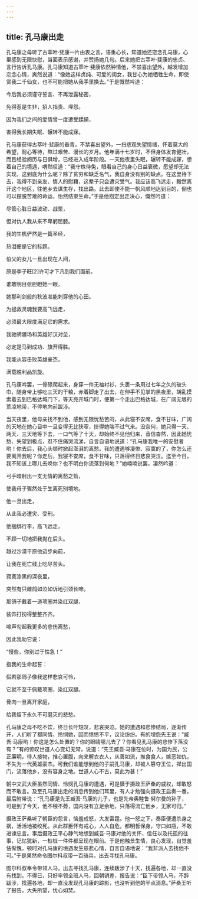 ```yaml
---
---
---
```

title: 孔马康出走
---




孔马康之母听了古萃叶·斐康一片由衷之言，语重心长，知道她还恋念孔马康，心里感到无限快慰，当面表示感谢，并赞扬她几句。后来她把古萃叶·斐康的忠贞、言行告诉孔马康。孔马康知道古萃叶·斐康依然钟情他，不禁喜出望外，越发增加恋念心情，爽然说道：“像她这样贞纯、可爱的闺女，我甘心为她牺牲生命，即使赏我二千仙女，也不可能把她从我手里换去。”于是慨然吟道：

今后我必须谨守誓言、不再泄露秘密，

免得惹是生非，招人指责、埋怨。

因为我们之间的爱情曾一度遭受蹂躏，

害得我长期失眠、辗转不能成寐。

孔马康获得古萃叶·斐康的垂青，不禁喜出望外，一扫悲观失望情绪，怀着莫大的希望，耐心等待，熬过艰苦、漫长的岁月。他年满十七岁时，不但身体发育健壮，而且经验阅历与日俱增，已经进入成年阶段。一天他夜里失眠，辗转不能成寐，想着自己的境遇，喟然叹道：“我守株待兔，眼看自己的身心日益衰微，愿望却无法实现，这到底为什么呢？除了贫穷和缺乏名气，我自身没有别的缺点。在这里待下去，我得不到亲友、情人的慰藉，这辈子只会遭灾受气。我应该高飞远走，毅然离开这个地区，往他乡去谋生存，找出路。此去即使不能一帆风顺地达到目的，倒也可以摆脱苦难的命运，怡然结束生命。”于是他抱定出走决心，慨然吟道：

尽管心脏日益波动、战栗，

但对仇人我从来不卑躬屈膝。

我的生机俨然是一篇圣经，

热泪便是它的标题。

伯父的女儿一旦出现在人间，

原是李子旺[2]许可才下凡到我们面前。

谁敢明目张胆瞪她一眼，

她那利剑般的秋波准能刺穿他的心田。

为拯救灵魂我要高飞远走，

必须最大限度满足它的需求。

我驰骋疆场和英雄好汉对垒，

必定是马到成功、旗开得胜。

我能从容击败英雄豪杰，

满载胜利品凯旋。

孔马康吟罢，一骨碌爬起来，身穿一件无袖衬衫，头裹一条用过七年之久的破头巾，随身带上够吃三天的干粮，赤着脚走了出去，在伸手不见掌的黑夜里，胡乱摸索着去到巴格达城门下，等天亮开城门时，便第一个走出巴格达城，在广阔无垠的荒凉地带，不停地向前跋涉。

当天夜里，他母亲找不到他，感到无限忧愁苦闷，从此寝不安席，食不甘味，广阔的天地在她心目中一旦变得无比狭窄，挤得她喘不过气来。没奈何，她只得一天、两天、三天地等下去，一口气等了十天，却始终不见他归来，音信杳然，因此她忧愁、失望到极点，忍不住痛哭流涕，自言自语地说道：“孔马康我唯一的安慰者哟！你去后，我心头顿时掀起澎湃的离愁。我的遭遇够凄惨、寂寞的了，你怎么还要离开我呢？你走后，我寝不安席，食不甘味，只落得终日悲哀哭泣。迄至今日，我不知该上哪儿去唤你？也不明白你流落到何地？”她喃喃说罢，凄然吟道：

弓手暗射出一支无情的离愁之箭，

使我母子骤然处于生离死别境地。

他一旦出走，

从此我必遭灾、受刑。

他捆绑行李，高飞远走，

不顾一切地把我抛在后头。

越过沙漠平原他迈步向前，

让我在死亡线上吃尽苦头。

寂寞漆黑的深夜里，

突然有只雌鸽如泣如诉地引颈长啼。

那鸽子戴着一道项圈并染红双腿，

装饰打扮得整整齐齐。

啼声勾起我更多的悲伤离愁，

因此我劝它说：

“慢些，你别过于性急！”

指我的生命起誓：

假若那鸽子像我这样悲哀可怜，

它就不至于佩戴项圈，染红双腿。

骨肉一旦离开家庭，

给我留下永久不可磨灭的悲愁。

孔马康之母不吃不饮，终日长吁短叹，悲哀哭泣。她的遭遇和悲惨结局，逐渐传开，人们听了都同情、怜悯她，因而愤愤不平，议论纷纷。有的埋怨先王说：“臧吾·马康哟！你这是怎么处置的？你的眼睛哪儿去了？你看见孔马康的悲惨下落没有？”有的惊叹世道人心变幻无常，说道：“先王臧吾·马康在位时，为国为民，公正廉明，待人接物，推心置腹，向来解衣衣人，从善如流，推食食人，嫉恶如仇，不失为一代英雄豪杰。可我们谁能想到他的子嗣孔马康，却被人篡夺王位，撵出国门，流落他乡，没有容身之地。世道人心不古，莫此为甚！”

朝中文武大臣虽然同情、怜悯孔马康的遭遇，可是慑于摄政王萨桑的威权，却敢怒而不敢言。及至孔马康出走的消息传到他们耳里，有人才勉强向摄政王启奏一番，最后附带说：“孔马康是先王臧吾·马康的儿子，也是先帝奥睦鲁·努尔曼的孙子，可是到了今天，他不稂不莠，国内没有立足余地，只落得流亡他乡，无家可归。”

摄政王萨桑听了朝臣的怨言，恼羞成怒，大发雷霆。他一怒之下，奏臣便遭杀身之祸，活活地被绞死。从此群臣怀有戒心，人人自危，都明哲保身，守口如瓶，不敢进谏忠言。事后摄政王平心静气地想到臧吾·马康对他的关怀、信任以及托孤的往事，记忆犹新，一桩桩一件件都呈现在眼前。于是他触景生情，良心发现，自觉羞怯惭愧，顿时对孔马康的境遇发生慈悲心情，自言自语地说：“我非派人去找他不可。”于是果然命令图尔科叔带一百骑兵，出去寻找孔马康。

图尔科叔奉令带领人马，出去寻找孔马康，连续跋涉了十天，找遍各地，却一直没有找到。不得已，只好率领全班人马，回朝销差，报告说：“臣下带领人马，不辞跋涉，找遍各地，却一直没发现孔马康的踪影，也没听到他的半点消息。”萨桑王听了报告，大失所望，忧心如焚。